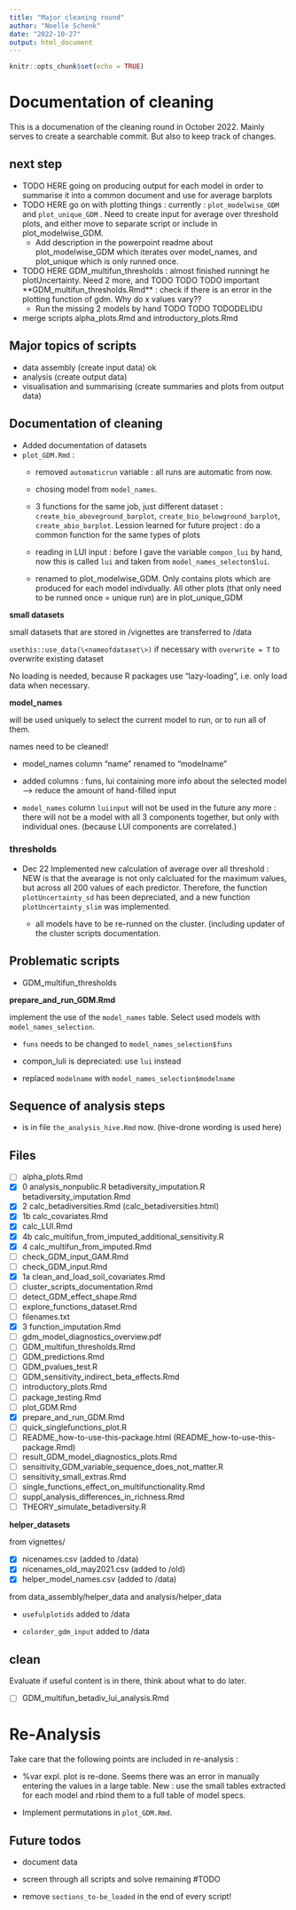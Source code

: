```yaml
---
title: "Major cleaning round"
author: "Noelle Schenk"
date: "2022-10-27"
output: html_document
---
```


```r
knitr::opts_chunk$set(echo = TRUE)
```

# Documentation of cleaning

This is a documenation of the cleaning round in October 2022. Mainly serves to create a searchable commit. But also to keep track of changes.

## next step

-   TODO HERE going on producing output for each model in order to summarise it into a common document and use for average barplots
-   TODO HERE go on with plotting things : currently : `plot_modelwise_GDM` and `plot_unique_GDM` . Need to create input for average over threshold plots, and either move to separate script or include in plot_modelwise_GDM.
    -   Add description in the powerpoint readme about plot_modelwise_GDM which iterates over model_names, and plot_unique which is only runned once.
-   TODO HERE GDM_multifun_thresholds : almost finished runningt he plotUncertainty. Need 2 more, and TODO TODO TODO important \*\*GDM_multifun_thresholds.Rmd\*\* : check if there is an error in the plotting function of gdm. Why do x values vary??
    -   Run the missing 2 models by hand TODO TODO TODODELIDU

-   merge scripts alpha_plots.Rmd and introductory_plots.Rmd

## Major topics of scripts

-   data assembly (create input data) ok
-   analysis (create output data)
-   visualisation and summarising (create summaries and plots from output data)

## Documentation of cleaning

-   Added documentation of datasets
-   `plot_GDM.Rmd` :
    -   removed `automaticrun` variable : all runs are automatic from now.

    -   chosing model from `model_names`.

    -   3 functions for the same job, just different dataset : `create_bio_aboveground_barplot`, `create_bio_belowground_barplot`, `create_abio_barplot`. Lession learned for future project : do a common function for the same types of plots

    -   reading in LUI input : before I gave the variable `compon_lui` by hand, now this is called `lui` and taken from `model_names_selecton$lui`.

    -   renamed to plot_modelwise_GDM. Only contains plots which are produced for each model indivdually. All other plots (that only need to be runned once = unique run) are in plot_unique_GDM

**small datasets**

small datasets that are stored in /vignettes are transferred to /data

`usethis::use_data(\<nameofdataset\>)` if necessary with `overwrite = T` to overwrite existing dataset

No loading is needed, because R packages use "lazy-loading", i.e. only load data when necessary.

**model_names**

will be used uniquely to select the current model to run, or to run all of them.

names need to be cleaned!

-   model_names column "name" renamed to "modelname"

-   added columns : funs, lui containing more info about the selected model --\> reduce the amount of hand-filled input

-   `model_names` column `luiinput` will not be used in the future any more : there will not be a model with all 3 components together, but only with individual ones. (because LUI components are correlated.)

### thresholds

-   Dec 22 Implemented new calculation of average over all threshold : NEW is that the avearage is not only calcluated for the maximum values, but across all 200 values of each predictor. Therefore, the function `plotUncertainty_sd` has been depreciated, and a new function `plotUncertainty_slim` was implemented.

    -   all models have to be re-runned on the cluster. (including updater of the cluster scripts documentation.

## Problematic scripts

-   GDM_multifun_thresholds

**prepare_and_run_GDM.Rmd**

implement the use of the `model_names` table. Select used models with `model_names_selection`.

-   `funs` needs to be changed to `model_names_selection$funs`

-   compon_luli is depreciated: use `lui` instead

-   replaced `modelname` with `model_names_selection$modelname`

## Sequence of analysis steps

-   is in file `the_analysis_hive.Rmd` now. (hive-drone wording is used here)

## Files

-   [ ] alpha_plots.Rmd
-   [x] 0 analysis_nonpublic.R betadiversity_imputation.R betadiversity_imputation.Rmd
-   [x] 2 calc_betadiversities.Rmd (calc_betadiversities.html)
-   [x] 1b calc_covariates.Rmd
-   [x] calc_LUI.Rmd
-   [x] 4b calc_multifun_from_imputed_additional_sensitivity.R
-   [x] 4 calc_multifun_from_imputed.Rmd
-   [ ] check_GDM_input_GAM.Rmd
-   [ ] check_GDM_input.Rmd
-   [x] 1a clean_and_load_soil_covariates.Rmd
-   [ ] cluster_scripts_documentation.Rmd
-   [ ] detect_GDM_effect_shape.Rmd
-   [ ] explore_functions_dataset.Rmd
-   [ ] filenames.txt
-   [x] 3 function_imputation.Rmd
-   [ ] gdm_model_diagnostics_overview.pdf
-   [ ] GDM_multifun_thresholds.Rmd
-   [ ] GDM_predictions.Rmd
-   [ ] GDM_pvalues_test.R
-   [ ] GDM_sensitivity_indirect_beta_effects.Rmd
-   [ ] introductory_plots.Rmd
-   [ ] package_testing.Rmd
-   [ ] plot_GDM.Rmd
-   [x] prepare_and_run_GDM.Rmd
-   [ ] quick_singlefunctions_plot.R
-   [ ] README_how-to-use-this-package.html (README_how-to-use-this-package.Rmd)
-   [ ] result_GDM_model_diagnostics_plots.Rmd
-   [ ] sensitivity_GDM_variable_sequence_does_not_matter.R
-   [ ] sensitivity_small_extras.Rmd
-   [ ] single_functions_effect_on_multifunctionality.Rmd
-   [ ] suppl_analysis_differences_in_richness.Rmd
-   [ ] THEORY_simulate_betadiversity.R

**helper_datasets**

from vignettes/

-   [x] nicenames.csv (added to /data)
-   [x] nicenames_old_may2021.csv (added to /old)
-   [x] helper_model_names.csv (added to /data)

from data_assembly/helper_data and analysis/helper_data

-   `usefulplotids` added to /data

-   `colorder_gdm_input` added to /data

## clean

Evaluate if useful content is in there, think about what to do later.

-   [ ] GDM_multifun_betadiv_lui_analysis.Rmd

# Re-Analysis

Take care that the following points are included in re-analysis :

-   %var expl. plot is re-done. Seems there was an error in manually entering the values in a large table. New : use the small tables extracted for each model and rbind them to a full table of model specs.

-   Implement permutations in `plot_GDM.Rmd`.

## Future todos

-   document data

-   screen through all scripts and solve remaining #TODO

-   remove `sections_to-be_loaded` in the end of every script!

